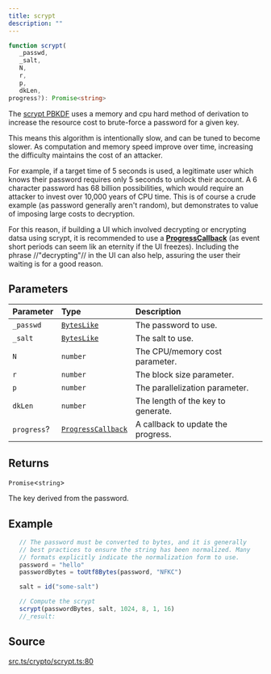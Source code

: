 ```yaml
---
title: scrypt
description: ""
---
```


```ts
function scrypt(
   _passwd, 
   _salt, 
   N, 
   r, 
   p, 
   dkLen, 
progress?): Promise<string>
```

The [scrypt PBKDF](https://en.wikipedia.org/wiki/Scrypt) uses a 
 memory and cpu hard method of derivation to increase the resource 
 cost to brute-force a password for a given key.

 This means this algorithm is intentionally slow, and can be tuned to
 become slower. As computation and memory speed improve over time,
 increasing the difficulty maintains the cost of an attacker.

 For example, if a target time of 5 seconds is used, a legitimate user
 which knows their password requires only 5 seconds to unlock their
 account. A 6 character password has 68 billion possibilities, which
 would require an attacker to invest over 10,000 years of CPU time. This
 is of course a crude example (as password generally aren't random),
 but demonstrates to value of imposing large costs to decryption.

 For this reason, if building a UI which involved decrypting or
 encrypting datsa using scrypt, it is recommended to use a
 [**ProgressCallback**](../types-aliases/ProgressCallback) (as event short periods can seem lik an eternity
 if the UI freezes). Including the phrase //"decrypting"// in the UI
 can also help, assuring the user their waiting is for a good reason.

## Parameters

| Parameter | Type | Description |
| :------ | :------ | :------ |
| `_passwd` | [`BytesLike`](/content/type-aliases/BytesLike.mdx) | The password to use. |
| `_salt` | [`BytesLike`](/content/type-aliases/BytesLike.mdx) | The salt to use. |
| `N` | `number` | The CPU/memory cost parameter. |
| `r` | `number` | The block size parameter. |
| `p` | `number` | The parallelization parameter. |
| `dkLen` | `number` | The length of the key to generate. |
| `progress`? | [`ProgressCallback`](/content/type-aliases/ProgressCallback.mdx) | A callback to update the progress. |

## Returns

`Promise`\<`string`\>

The key derived from the password.

## Example

```ts
   // The password must be converted to bytes, and it is generally
   // best practices to ensure the string has been normalized. Many
   // formats explicitly indicate the normalization form to use.
   password = "hello"
   passwordBytes = toUtf8Bytes(password, "NFKC")

   salt = id("some-salt")

   // Compute the scrypt
   scrypt(passwordBytes, salt, 1024, 8, 1, 16)
   //_result:
 ```

## Source

[src.ts/crypto/scrypt.ts:80](https://github.com/dominant-strategies/quais-6.js/blob/3f482dd134064d41657ff7dc9ba8162f741c9c83/src.ts/crypto/scrypt.ts#L80)
